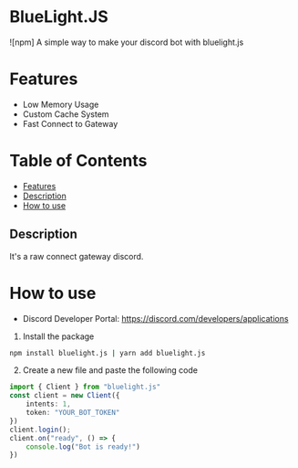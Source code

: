 # BlueLight.JS
![npm]
A simple way to make your discord bot with bluelight.js
# Features
- Low Memory Usage
- Custom Cache System
- Fast Connect to Gateway
# Table of Contents
- [Features](#features)
- [Description](#description)
- [How to use](#how-to-use)
## Description
It's a raw connect gateway discord.
# How to use
- Discord Developer Portal: https://discord.com/developers/applications
1. Install the package
```bash
npm install bluelight.js | yarn add bluelight.js
```
2. Create a new file and paste the following code
```ts
import { Client } from "bluelight.js"
const client = new Client({
    intents: 1,
    token: "YOUR_BOT_TOKEN"
})
client.login();
client.on("ready", () => {
    console.log("Bot is ready!")
})
```